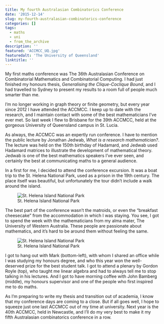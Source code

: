```yaml
---
title: My fourth Australasian Combinatorics Conference
date: '2015-12-14'
slug: my-fourth-australasian-combinatorics-conference
categories: []
tags:
  - maths
  - uni
  - from_the_archive
description: ''
featured: 'ACCMCC_UQ.jpg'
featuredalt: 'The University of Queensland'
linktitle: ''
---
```


My first maths conference was The 36th Australasian Conference on Combinatorial Mathematics and Combinatorial Computing. I had just finished my honours thesis, <em>Generalising the Clique-Coclique Bound</em>, and I had travelled to Sydney to present my results to a room full of people much smarter than me.

I'm no longer working in graph theory or finite geometry, but every year since 2012 I have attended the ACCMCC. I keep up to date with the research, and I maintain contact with some of the best mathematicians I've ever met. So last week I flew to Brisbane for the 39th ACCMCC, held at the gorgeous University of Queensland campus in St. Lucia.

As always, the ACCMCC was an expertly run conference. I have to mention the public lecture by Jonathan Jedwab, *What is a research mathematician?*. The lecture was held on the 150th birthday of Hadamard, and Jedwab used Hadamard matrices to illustrate the development of mathematical theory. Jedwab is one of the best mathematics speakers I've ever seen, and certainly the best at communicating maths to a general audience.

In a first for me, I decided to attend the conference excursion. It was a boat trip to the St. Helena National Park, used as a prison in the 19th century. The place itself was beautiful, but unfortunately the tour didn't include a walk around the island.

![St. Helena Island National Park](/img/ACCMCC_St_Helena.jpg)

The best part of the conference wasn't the matroids, or even the "breakfast cheesecake" from the accommodation in which I was staying. You see, I got to spend the week with the mathematicians from my alma mater, The University of Western Australia. These people are passionate about mathematics, and it's hard to be around them without feeling the same.

![St. Helena Island National Park](/img/ACCMCC_UWA.jpg)

I got to hang out with Mark (bottom-left), with whom I shared an office while I was studying my honours degree, and who this year won the well-deserved prize for the best student talk. I got to attend a plenary by Gordon Royle (top), who taught me linear algebra and had to always tell me to stop talking in his lectures. And I got to have morning coffee with John Bamberg (middle), my honours supervisor and one of the people who first inspired me to do maths.

As I'm preparing to write my thesis and transition out of academia, I know that my conference days are coming to a close. But if all goes well, I hope to squeeze just one last ACCMCC out of my time at university. Next year is the 40th ACCMCC, held in Newcastle, and I'll do my very best to make it my fifth Australasian combinatorics conference in a row.

